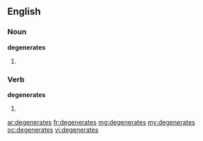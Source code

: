 ==English==
===Noun===
'''degenerates'''

#{{plural of|[[degenerate]]}}

===Verb===
'''degenerates'''

#{{third-person singular of|[[degenerate]]}}

[[ar:degenerates]]
[[fr:degenerates]]
[[mg:degenerates]]
[[my:degenerates]]
[[oc:degenerates]]
[[vi:degenerates]]